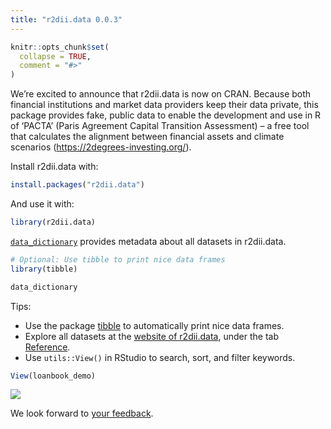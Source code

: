 ```yaml
---
title: "r2dii.data 0.0.3"
---
```


```r
knitr::opts_chunk$set(
  collapse = TRUE,
  comment = "#>"
)
```

We're excited to announce that r2dii.data is now on CRAN. Because both financial institutions and market data providers keep their data private,
this package provides fake, public data to enable the development and use in R
of 'PACTA' (Paris Agreement Capital Transition Assessment) -- a free tool that
calculates the alignment between financial assets and climate scenarios
(<https://2degrees-investing.org/>).

Install r2dii.data with:

```r
install.packages("r2dii.data")
```

And use it with:

```r
library(r2dii.data)
```

[`data_dictionary`](https://2degreesinvesting.github.io/r2dii.data/reference/data_dictionary.html) provides metadata about all datasets in r2dii.data.

```r
# Optional: Use tibble to print nice data frames
library(tibble)

data_dictionary
```

Tips:

* Use the package [tibble](https://tibble.tidyverse.org/) to automatically print nice data frames.
* Explore all datasets at the [website of r2dii.data](https://2degreesinvesting.github.io/r2dii.data/index.html), under the tab [Reference](https://2degreesinvesting.github.io/r2dii.data/reference/index.html).
* Use `utils::View()` in RStudio to search, sort, and filter keywords.

```r
View(loanbook_demo)
```

![](http://i.imgur.com/CsZAPN0.png)

We look forward to [your feedback](https://github.com/2DegreesInvesting/r2dii.data/issues/new/choose).
